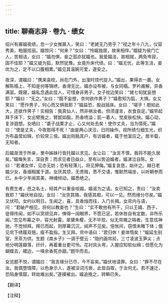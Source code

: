 ```yaml
---
---
---
```

title: 聊斋志异 · 卷九 · 绩女
---

绍兴有寡媪夜绩，忽一少女推扉入，笑曰：“老姥无乃劳乎？”视之年十八九，仪容秀美，袍服炫丽。媪惊问：“何来？”女曰：“怜媪独居，故来相伴。”媪疑为侯门亡人，苦相诘，女曰：“媪勿惧，妾之孤亦犹媪也。我爱媪洁，故相就，两免岑寂，固不佳耶？”媪又疑为狐，默然犹豫。女竟升床代绩。曰：“媪无忧，此等生活，妾优为之，定不以口腹相累。”媪见其温婉可爱，遂安之。

夜深，谓媪曰：“携来衾枕，尚在门外，出溲时烦代捉入。”媪出，果得衣一裹。女解陈榻上，不知是何等锦绣，香滑无比，媪亦设布被，与女同榻。罗衿甫解，异香满室。既寝，媪私念遇此佳人，可惜身非男子。女子枕边笑曰：“姥七旬犹妄想耶？”媪曰：“无之。”女曰：“既不妄想，奈何欲作男子？”媪愈知为狐，大惧。女又笑曰：“愿作男子，何心而又惧我耶？”媪益恐，股战摇床。女曰：“嗟乎！胆如此大，还欲作男子！实相告：我真仙人，然非祸汝者。但须谨言，衣食自足。”媪早起拜于床下，女出臂挽之，臂腻如脂，热香喷溢；肌一着人，觉皮肤松快。媪心动，复涉遐想。女哂曰：“婆子战栗才止，心又何处去矣！使作丈夫，当为情死。”媪曰：“使是丈夫，今夜那得不死！”由是两心浃洽，日同操作。视所绩匀细生光，织为布晶莹如锦，价较常三倍。媪出则扃其户，有访媪者，辄于他室应之。居半载，无知者。

后媪渐泄于所亲，里中姊妹行皆托媪以求见。女让曰：“汝言不慎，我将不能久居矣。”媪悔失言，深自责；而求见者日益众，至有以势迫媪者。媪涕泣自陈。女曰：“若诸女伴，见亦无妨；恐有轻薄儿，将见狎侮。”媪复哀恳，始许之。越日老媪少女，香烟相属于道。女厌其烦，无贵贱，悉不交语，惟默然端坐，以听朝参而已。乡中少年闻其美，神魂倾动，媪悉绝之。

有费生者，邑之名士，倾其产以重金啖媪，媪诺为之请。女已知之，责曰：“汝卖我耶？”媪伏地自投。女曰：“汝贪其赂，我感其痴，可以一见。然而缘分尽矣。”媪又伏叩。女约以明日。生闻之，喜，具香烛而往，入门长揖。女帘内与语，问：“君破产相见，将何以教妾也？”生曰：“实不敢他有所干，只以王嫱、西子，徒得传闻，如不以冥顽见弃，俾得一阔眼界，不愿已足。若休咎自有定数，非所乐闻。”忽见布幕之中，容光射露，翠黛朱樱，无不毕现，似无帘幌之隔者。生意炫神驰，不觉倾拜。拜已而起，则厚幕沉沉，闻声不见矣。悒怅间，窃恨未睹下体；俄见帘下绣履双翘，瘦不盈指。生又拜。帘中语曰：“君归休！妾体惰矣！”媪延生别室，烹茶为供。生题《南乡子》一调于壁云：“隐约画帘前，三寸凌波玉笋尖；点地分明莲瓣落，纤纤，再着重台更可怜。花衬凤头弯，入握应知软似绵；但愿化为蝴蝶去，裙边，一嗅余香死亦甜。”题毕而去。

女览题不悦，谓媪曰：“我言缘分已尽，今不妄矣。”媪伏地请罪。女曰：“罪不尽在汝。我偶堕情障，以色身示人，遂被淫词污亵，此皆自取，于汝何尤。若不速迁，恐陷身情窟，转劫难出矣。”遂襆被出。媪追挽之，转瞬已失。

【翻译】

【注释】

